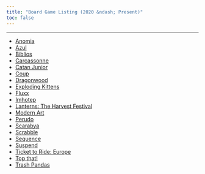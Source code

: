 ```yaml
---
title: "Board Game Listing (2020 &ndash; Present)"
toc: false
---
```

---

* [Anomia](https://boardgamegeek.com/boardgame/67877/anomia)
* [Azul](https://boardgamegeek.com/boardgame/230802/azul)
* [Biblios](https://boardgamegeek.com/boardgame/34219/biblios)
* [Carcassonne](https://boardgamegeek.com/boardgame/822/carcassonne)
* [Catan Junior](https://boardgamegeek.com/boardgame/184842/catan-junior)
* [Coup](https://boardgamegeek.com/boardgame/131357/coup)
* [Dragonwood](https://boardgamegeek.com/boardgame/172933/dragonwood)
* [Exploding Kittens](https://boardgamegeek.com/boardgame/172225/exploding-kittens)
* [Fluxx](https://boardgamegeek.com/boardgame/314413/fluxx)
* [Imhotep](https://boardgamegeek.com/boardgame/191862/imhotep)
* [Lanterns: The Harvest Festival](https://boardgamegeek.com/boardgame/160851/lanterns-harvest-festival)
* [Modern Art](https://boardgamegeek.com/boardgame/118/modern-art)
* [Perudo](https://boardgamegeek.com/boardgame/45/perudo)
* [Scarabya](https://boardgamegeek.com/boardgame/244330/scarabya)
* [Scrabble](https://boardgamegeek.com/boardgame/320/scrabble)
* [Sequence](https://boardgamegeek.com/boardgame/2375/sequence)
* [Suspend](https://boardgamegeek.com/boardgame/127784/suspend)
* [Ticket to Ride: Europe](https://boardgamegeek.com/boardgame/14996/ticket-ride-europe)
* [Top that!](https://boardgamegeek.com/boardgame/189160/top)
* [Trash Pandas](https://boardgamegeek.com/boardgame/216439/trash-pandas)